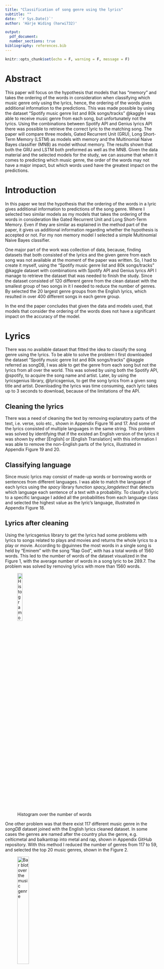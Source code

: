 ```yaml
---
title: "Classification of song genre using the lyrics"
subtitle: ""
date: '`r Sys.Date()`'
author: 'Härje Widing (harwi732)'

output: 
  pdf_document:
  number_sections: true
bibliography: references.bib  
---
```


\begin{center}
Linköping University

Text Mining (732A92)
\end{center}


```r
knitr::opts_chunk$set(echo = F, warning = F, message = F)
```

\newpage


# Abstract

This paper will focus on the hypothesis that models that has "memory" and takes 
the ordering of the words in consideration when classifying which music genre 
only using the lyrics, hence, the ordering of the words gives additional information
to the predictions. This was made possible by using the 
dataset “Spotify music genre list and 80k songs/tracks” @kaggle I was able to
receive music genre from each song, but unfortunately not the lyrics. Using the
combinations between Spotify API and Genius lyrics API there was possible to retrieve the
correct lyric to the matching song. The paper will compare three models, 
Gated Recurrent Unit (GRU), Long Short-Term Memory (LSTM) as models with memory 
and the Multinomial Naive Bayes classifier (MNB) as model without memory. The results
shown that both the GRU and LSTM both preformed as well as the MNB. Given the data 
material and the selected models for the study, we can assume that when it comes 
to predicting which music genre, the order of the words may not have a major impact, 
but which words used have the greatest impact on the predictions.



\newpage


\tableofcontents 


\newpage


# Introduction 

In this paper we test the hypothesis that the ordering of the words in 
a lyric gives additional information to predictions of the song genre. 
Where I selected two similar models as my models that takes the ordering
of the words in consideration like Gated Recurrent Unit and 
Long Short-Term Memory. Even if they are similar as explained 
in the method part of the paper, it gives us additional information 
regarding whether the hypothesis is accepted or not. For my non memory 
model I selected a simple Multinomial Naive Bayes classifier. 

One major part of the work was collection of data, because, finding datasets
that both consisted of the lyrics and the given genre from each song was not
available at the moment of the paper was written. So, I had to create it myself, using the 
“Spotify music genre list and 80k songs/tracks” @kaggle dataset with combinations
with Spotify API and Genius lyrics API I manage to retrieve the dataset that was
needed to finish the study. Since the dataset consisted of 120 different 
genre from the clean dataset with the smallest group of two songs in it
I needed to reduce the number of genres. By selected the 20 largest genre groups from 
the English lyrics, which resulted in over 400 different songs in each genre group.

In the end the paper concludes that given the data and models used, that 
models that consider the ordering of the words does not have a significant 
impact on the accuracy of the model.


\newpage

# Lyrics

There was no available dataset that fitted the idea to classify the song genre 
using the lyrics. To be able to solve the problem I first downloaded the dataset 
“Spotify music genre list and 80k songs/tracks” @kaggle referred as songDB,
I was able to get 
the genre from each song but not the lyrics from all over the world. This was 
solved by using both the Spotify API, @spotify, to acquire the song name 
and artist. Later, by using the lyricsgenius library, @lyricsgenius, to get the song lyrics 
from a given song title and artist. Downloading the lyrics was time consuming, 
each lyric takes up to 3 seconds to download, because of the limitations 
of the API. 

## Cleaning the lyrics

There was a need of cleaning the text by removing explanatory parts of the text, 
i.e. verse, solo etc., shown in Appendix Figure 16 and 17. And some of the lyrics consisted of multiple languages
in the same string. This problem was solved by identifying that if the existed 
an English version of the lyrics it was shown by ether [English] or 
[English Translation] with this information I was able to remove the non-English 
parts of the lyrics, illustrated in Appendix Figure 19 and 20. 


## Classifying language

Since music lyrics may consist of made-up words or borrowing words or sentences
from different languages. I was able to match the language of each lyrics using 
the *spacy* library function *spacy_langdetect* that detects which language each 
sentence of a text with a probability. To classify a lyric to a specific language
I added all the probabilities from each language class and selected the highest 
value as the lyric’s language, illustrated in Appendix Figure 18. 


## Lyrics after cleaning

Using the lyricsgenius library to get the lyrics had some problems with lyrics to
songs related to plays and movies and returns the whole lyrics to a play or movie. 
According to @guinnes the most words in a single song is held by
"Eminem" with the song "Rap God", with has a total words of 1560 words. 
This led to the number of words of the dataset visualized in the Figure 1, with 
the average number of words in a song lyric to be $289.7$. The problem was 
solved by removing lyrics with more than 1560 words.

![Histogram over the number of words](images/hist_words.png){height=20%}

\newpage

One other problem was that there exist 117 different music genre in the *songDB* 
dataset joined with the English lyrics cleaned dataset. 
In some cases the genres are named after the country plus the genre, e.g. 
celticmetal and balkantrap into metal and rap, shown in Appendix GitHub repository. 
With this method I reduced the number of genres from 117 to 59, and selected 
the top 20 music genres, shown in the Figure 2. 

![Bar blot over the music genre](images/genre_bar.png){height=30%}

The total dataset after all the cleaning and removing the non
English songs were left with a total of $26,912$ lyrics.



\newpage

# Methods

In this paper we focus on two different text classification methods to 
try classifying the song genre only using the lyrics, one method that has the 
ordering of the words as a consideration (Long Short-Term Memory) and the other 
method that does not (Multinomial Naive Bayes). 

## Neural Network with memory

### Recurrent Neural Networks

Machines are build by humans and can sometimes be similar in the way they think
and understand certain things. Words are one of these things that are not easily 
understandable form one word, you may need previews words to understand the meaning
of the word in question. Recurrent Neural Network RNN deals with this issue with 
networks with loops that allowing the information to persist, and the outputs
used as a input while having hidden states. @lstmb



![Unrolled Recurrent Neural Network](images/rnn.png){height=20%}


In the Figure 3, the chunk of a neural network, has the input $x^{t}$, 
with the activation $a^t$ has the outputs a value $y^{t}$ @lstmb.
The loop allows the information to be passed from one step to one other step,
where,


$$a^t = g_1(W_{aa}a^{t-1}+W_{ax}x^t+b_a)$$

and 

$$y^t=g_2(W_{ya}a^t+b_y)$$

We define $W_{aa},W_{ax},W_{ya},b_a,b_y$ as shared temporally coefficients and
$g_1$ and $g_2$ are activation functions. @stanford


![Architecture of Recurrent Neural Network cell](images/rnn2.png){height=40%}

In Figure 4, we get a more visualized view of RNN and how the corresponding 
coefficients and activation functions working together, @stanford.

\newpage

Compared to other classifying methods that exist is possibility to processing 
input of any length and the size of the model does not increase with the size 
of the input. We can as describe above access historical information into 
account of computations and the weights are shared across time. The disadvantages
of using RNN is that the computations are slow, difficulty of accessing
information on a large time frame and it cannot consider information any future 
inputs. @stanford


#### Loss Function 

In a RNN we define the loss function as $\mathcal{L}$. In this paper I use the 
categorical crossentropy loss function, that is designed for multiclass 
classification tasks. The Loss function is directly
related to the activation function used in the output layer. That computes the 
total loss of the model,


$$\mathcal{L}= \sum_{t=1}^{Y_n}y_i\times\log\hat y_i$$

Where the $\hat y_i$ is the $i-th$ scalar value in the output of the model and 
$y_i$ is the corresponding target value, that matches the output size. @peltarion

At a given time T, the derivative of the loss with respect to W is expressed as, 


$$\frac{\partial  \mathcal{L}^T}{\partial W} = \sum_{t=1}^T \frac{\partial \mathcal L^T}{\partial W}\bigg|_t$$
@stanford


#### Sigmoid

Sigmoid or Logistic activation function, is a function with the characteristics
that only can return a value strictly between 0 to 1. the function is both 
differentiate and monotonic, but the functions derivative is not monotonic.
the sigmoid function is defined as,


$$g(z)=\frac{1}{1+e^{-z}}$$

@sagar


#### Tahn

Tahn also known as the hyperbolic tangent activation function that has a range
strictly between -1 to 1, similar to the sigmoid function, Tahn is also 
differentiate and monotonic, but the derivative is not monotonic.
The function is mostly used as a classifying method between two classes. @sagar

The Tahn function is defined as,

$$g(z) = \frac{e^z-e^{-z}}{e^z+e^{-z}} $$
@stanford


#### Softmax

The softmax function transform a vector of N real values into N real values 
that will sum up to 1. That means that they can be interpreted as probabilities
for a given class. The softmax formula, 

$$g(z)_i = \frac{e^{z_i}}{\sum_{j=i}^Ke^{z_j}} $$
where K is the number of classes in the multiclass. @softmax

#### Exploding/Vanishing Gradient and Gradient Clipping

As discussed, the RNN may have problems capture ling term dependencies 
of multiple layers because of the multiplicative gradient that can be decreasing 
or increasing exponentially. Therefore, it's common to have vanishing and exploding
gradient to discard the exponentially changing gradient problem. 

The technique used to cope with the exploding gradient is called Gradient Clipping. 
The technique is to chopping the maximum value of the gradient, as shown in Figure 5.

```r
library(latex2exp)
png("images/gradient.png",width = 400,height = 300)
x <- seq(0,8,0.1)
y <- ifelse(x < 4,x,4)
plot(x,y,type='l', col="green",ylim=c(-.5,5),xaxt='n',yaxt='n',ylab="",xlab="",
     main="",xlim=c(0,6))
abline(h=0,v=0,col="gray",lty=3)
lines(x=c(4,4),y=c(-.3,.3))
lines(x=c(-.3,.3),y=c(4,4))
lines(x=c(.3,4),y=c(4,4),lty=3,col="darkgray")
lines(x=c(4,4),y=c(.3,4),lty=3,col="darkgray")
text(x=1,y=4.5,TeX("|| $\\Delta L$ ||_{clipped}"))
text(x=5,y=.5,TeX("|| $\\Delta$L ||"))
text(x=.2,y=3.4,"C")
text(x=3.6,y=.2,"C")

#save.image("images/gradient.png")
dev.off()
```

![Gradient clipping](images/gradient.png)

\newpage

### Long Short-Term Memory

The core idea of the Long Short-Term Memory (LSTM) is to get a horizontal line
running through the cell, so the information from previews cells with only some
minor linear interactions. That gives the LSTM the ability to remove or add
information to the cell state under carefully regulated structures we define as 
gates $(\Gamma)$. The gates are used as a way to let the information pass through, composed
out of a sigmoid neural net. Using the characteristics of the sigmoid function, 
the output from each sigmoid layer illustrates how much each component should be
let through. @lstmb

The gates are used to manage the gradient problem, specific gates are used in 
some types of RNN, and equal to, 

$$\Gamma = \sigma(Wx^t+Ua^{t-1}+b) $$

where $\sigma$ is the sigmoid function and $W,U,b$ are specific coefficients to 
the gate, @stanford. There exists 4 different types of gates in LSTM described in table 1.  

\begin{table}[!h]
\begin{center}
 \begin{tabular}{c | c} 
 \hline
 Types of gates ($\Gamma$) & Role of the gate \\ [0.5ex] 
 \hline
 $\Gamma_u$, update & How much of the past should be considered? \\ 

 $\Gamma_r$, relevance & Previous information drooped?  \\
 
 $\Gamma_f$, forget & If the cell should be drooped? \\

 $\Gamma_o$, output  & How much is revealed from a cell? \\[1ex] 
 \hline
\end{tabular}
\caption{4 different types of gates, Amidi and Amidi (2019)}

\end{center}
\end{table}

We define the characterization functions as $c'^t, c^t, a^t$, where

$$c'^t = tanh[W_c(\Gamma_r \times a^{t-1},x^t) + b_c] $$

$$c^t=\Gamma_u\times c'^t+\Gamma_f\times c^{t-1} $$

$$a^t=\Gamma_o\times c^t $$

In Figure 6, we can see a visualized image of the dependencies with the 
characterization functions.


![Dependencies of an LSTM cell](images/rnn3.png){height=40%}

\newpage

### Gated Recurrent Unit

Gated Recurrent Unit (GRU), can be considered as variation on the LSTM because of their design
and in some cases, produces similar results. GTU tries to reduce the vanishing gradient problem which 
consists in standard RNN, it can also be seen as a improved version of the RNN. It uses so called
*update gate and reset gate*, as mentioned in LSTM the gates controls the information that is 
passed through the cells. @gru

The GRU has two different types of gates, the two first mentioned gates in Table 1, Update gate $\Gamma_u$ and 
Relevance gate $\Gamma_r$, with the characterization functions defined as:


$$c'^t = tanh[W_c(\Gamma_r \times a^{t-1},x^t) + b_c] $$

$$c^t=\Gamma_u\times c'^t+(1-\Gamma_u)\times c^{t-1} $$

$$a^t= c^t $$

@stanford

![Dependencies of an GRU cell, Amidi and Amidi (2019)](images/gru.png){height=40%}







### Dropout

Dropout is a technique that is designed for reducing overfitting in feedforward 
neural networks. The idea is that during training interactions each neuron is omitted 
from the network with the probability $p$. When the training is completed all 
neurons are returned and the network predicts using all neurons. Where the basic idea 
of the behavior of the dropout can be expressed as the activation function composed with
the dropout,


$$y = f(Wx)\circ m$$

where $m_i\sim Bernoulli(p)$ is the dropout layer. The method is proven to reducing 
overfitting for models trained over long periods (epoch). @dropout






## Multinomial Naive Bayes classifier

### Naive Bayes

The Naive Bayes Classifier is a machine learning algorithm known for its "naive" 
assumption of conditional independence between each pair of features given the 
class variable, @NB. We assume that the input and output data consist of $N$ 
instances, $x_i = x_{i1},x_{i2},...,x_{ip}$, where $i=1,...,N$ and consists 
of p attributes and the class variable $y$. Using the Bayesian probabilistic 
model that assigns a posterior class probability to an instance, $P(Y=y_j|X=x)$
and applying the Bayes theorem we obtain,

$$P(y_j|x_1,x_2,...,x_N) = \frac{P(x_1,x_2,...,x_N|y_j)P(y_j)}{P(x_1,x_2,...,x_N)}$$
@bayes

With the assumption conditional independence, we assume that 
 $P(x_i|y_j,x_1,x_2,...,x_n) = P(x_i|y_j)$. So, we can obtain, 

$$P(y_j|x_1,x_2,...,x_N)=\frac{P(y_j)\prod_{i=1}^NP(x_i|y_j)}{P(x_1,x_2,...,x_N)}$$

We know that the denominator $P(x_1,x_2,...,x_N)$ is constant so simplify by, 

$$\propto \arg\max_y P(y_j)\prod_{i=1}^NP(x_i|y_j)$$
$$\hat y= \arg\max_{y_j} P(y_j)\Pi_{i=1}^NP(x_i|y_j)$$

@NB


### Multinomial Naive Bayes

The Multinomial Naive Bayes (MNB) is one of the most common uses of machine learning
algorithms to classifying multidimensional classes. Starting by computing each 
class fraction $\pi_j$ by computing the fraction of each class with the equation,


$$\pi_j = \frac{class_j}{\sum_{l=1}^Lclass_l} $$

where $L$ is the total number of words. @mult

For computing the probability for each word given a glass, we need to compute 
the average of each word for each given class, using the following formula, 

$$P(W|y_j) = \frac{word_{wj}}{word_j}$$

Since they might exists some words that does not consist in a given class we 
need to assign Laplace Smoothing with a low $\alpha$ value. $\alpha$  represents 
the smoothing value for the words that may not exists, or does not appear in the 
training data. And $|V|$ is an array of all the words in the vocabulary. We are 
therefore using following method to estimate the probability 
of each word given a class,

$$P(W|y_j) = \frac{word_{wj} + \alpha}{word_j+ |V|+1}$$
@mult


We can now combine the probability distribution of P with the fraction $f$ of documents
belonging to each class $y_j$, 

$$P(y_j) \propto\pi_j\prod_{i = 1}^{|V|}P(i|y_j)^{f_i}) $$

By using the natural logarithm we can avoid potential underflow, 

$$P(y_j) = \log \pi_j + \prod_{i=1}^{|V|}f_i\log P(i|y_j) $$

One more issue to deal with, if a word appears more than once for a given class, 
the probability of it appearing again goes up. So, we need to be smoothing this we 
replace $f_i$ with $\log (f_i+1)$.
 

$$P(y_j) = \log \pi_j + \prod_{i=1}^{|V|}\log (f_i+1)\log P(i|y_j) $$

@multi





\newpage

# Preparing

Before fitting the models/networks, I removed all stop-words and non-alphabetical characters
from the lyrics using the spacy library. Because removal of 
the stop-words from the text so, the models can focus on the tokens that are
if there is any of each genre of songs, @NLP. That is also why we do not need to 
take in consideration of stop words in the MNB.




## Training /validation and test

In this paper I used a training validation and test data strategy to compare 
the two models between them. Since the LSTM preforms better with a larger 
training data set I used the following split of the total dataset shown in 
Table 2.

\begin{table}[h!]
\begin{center}
 \begin{tabular}{c | c | c} 
 \hline
 Type of data & Percentage & Count \\ [0.5ex] 
 \hline
 Training & $85\%$ & 22875 \\ 

 Validation & $10\%$ & 3028   \\
 
 Test  & $5\%$ & 1009 \\[1ex] 
 \hline
\end{tabular}
\caption{Training, Validation and test size}

\end{center}
\end{table}


## Overfitting problems

For fitting the LSTM and the RNN models I had major problems with overfitting, due to 
having large difference in the accuracy from training and validation, shown in the 
Appendix Figure 21. According to @kd there are some techniques to preventing 
overfitting while training neural networks. Using a simplified model can help 
avoiding the model to overfitting the training data. This can be done by 
reducing the number of neurons to make the networks smaller. One can also use 
Dropouts to prevent overfitting. So, for preventing the overfitting using Dropout 
layers and reducing the complexity of the models was used.

\newpage

# Results

## LSTM

For both the LSTM and GRU the Tokenizer from the tensorflow library was used as
vectorizer to fit the maximum vocabulary size for the lyrics data. And get_dummies
function from the pandas library to get the $Y$ data to retrieve the correct dimensions,
shown in the Appendix GitHub repository. 


* Total vocabulary size of $8000$
* Embedding dimensions to $64$
* The maximum length of words to $200$

The network are shown in Figure 8. 

![LSTM summary](images/lstm_mod.png){height=30%}

Using dropout after the initial layers with the probability of $0.2$ and
after the second layers of LSTM with the probability of $0.5$. Even when 
using two dropout layers the network still suffer from overfitting, shown 
in the Figure 9.


![LSTM training vs validation](images/lstm_ac.png){height=30%}



![LSTM classification report](images/lstm_res.png){height=30%}

In Figure 10 we observed the results from the LSTM, 
overall, the result for LSTM shows that the network are returning 
a test accuracy of $0.359$ to 20 classes. With a precision over the 
genres vary between 0 and 0.68, recall is between 0 and 0.8 and f1-score 
is between 0 and 0.7. The network did not predict rave once, hence the 
zero in precision and recall. And the best predicted genre was
Doo-Wop.


\newpage

## GRU

* Total vocabulary size of $8000$
* Embedding dimensions to $64$
* The maximum length of words to $200$

The network are shown in Figure 11. 


![GRU summary](images/gru_mod.png){height=30%}

Using dropout after the initial layers with the probability of $0.2$ and
after the simple RNN layers with the probability of $0.5$. Like the LSTM 
the network still suffers from overfitting, shown in the Figure 12.


![GRU training vs validation](images/gru_ac.png){height=30%}



![GRU classification report](images/gru_res.png){height=30%}

GRU results shown in Figure 13, the result for GRU shows that the network are returning 
a test accuracy of $0.356$ to 20 classes. With a precision over the 
genres vary between 0 and 0.79, recall is between 0 and 0.69 and f1-score 
is between 0 and 0.73. The network did not predict go-go once, hence the 
zero in precision and recall. And the genre with the highest score was Worship.


\newpage

## MNB


For the MNB model I fitted the data with the highest $f1-score$ by using the training data 
and the validation data to find the optimum value of $\alpha$. This was done by testing
the values between (0,10), shown in Appendix GitHub repository. Using a high $\alpha$ we can
reduce the overfitting problem with the cost of flexibility in the model.


![MNB training vs validation](images/mnb_f1.png){height=30%}

Using $\alpha=5.5$, where the maximum validation accuracy lies, 
to predict on the test data we recive a model to simple for prediction over 
all the genres, shown in Figure 14.

![MNB classification report, alpha = 5.5](images/mnb_res.png){height=30%}


MNB results in Figure 15, the result for MNB classifier shows that the model are returning 
a test accuracy of $0.370$ to 20 classes. With a precision over the 
genres vary between 0 and 0.67, recall is between 0 and 0.83 and f1-score 
is between 0 and 0.73. The model did not predict go-go, blues, nuelectro nor rave once, hence the 
zero in precision and recall. And the genre with the highest score was Worship.



\newpage




## Summary

In Table 3 illustrates the summary of the results from above. Were, the highest
accuracy was given by the MNB model, but the model had the most zero predictions
over the genres. Overall, the results has a similar result with an 
accuracy between $35\%-37\%$. 


\begin{table}[h!]
\begin{center}
 \begin{tabular}{c | c | c} 
 \hline
 Model/Network & Accuracy & f1-score min-max\\ [0.5ex] 
 \hline
 LSTM & 0.359 & 0.00-0.70  \\ 

 GRU &  0.356 & 0.00-0.73 \\
 
 MNB  & 0.370 & 0.00-73 \\[1ex] 
 \hline
\end{tabular}
\caption{f1-score on the test data}

\end{center}
\end{table}


\newpage

# Discussion 

## Data Management

One of the main problems with this paper was with the data manage part, and most of
the time spent on this project went to processing and collection of the data. And 
when I got all the data working and processed as requested by the models, I was left
with about one third of the data collected. 
Since there was no way of saying if what language the lyric would have been from just 
looking at the dataset songDB, even with the Spotify API there was no way of identifying
the language. That lead me to first downloading the lyrics then classifying the 
language of each lyric before saving or discarding the lyric based on language or
that the song was too large to be a lyric. This way was working but with the cost of time. A single 
lyric took between 1-10 second to download based on size and the limitations of 
both API used. 

Groping lyrics into larger groups may or may not have been wise choice. In one 
hand I received a larger amount of data on the other hand, 
the smaller genre may have been completely different in what word are used in 
the lyrics and may have affected the results in a negative way. 

Selection of only 20 genres, was made because of the small dataset for LSTM models, 
and there was hard to find reliable sources on what sizes of data set is the 
"rule of thumb" to each classes, some said at least 1000 and some said larger than 5. 
But with selecting the 20 largest genres I was able to get over 400 lyrics for 
the smallest genre.



## Results 

 
The models selected to the classifying problem may not have been the best suited to
the problem, I believe that a simpler model may predict as well or better. Because, of
the MNB model preforms as well as both the GRU and LSTM. Hence, the hypotrophy’s that 
models that has "memory" or taking the ordering of the words in consideration are 
to prefer when predicting music genres using the lyrics. Why the MNB preformed as well as 
than both the LSTM and GRU, is unclear but I would guess that both of the 
Neural network models in general trains large dataset, much larger than
the dataset used in this paper and in this case did not have enough data. 
It could also be because I was not able to find the 
best model given the dataset. But, at last and probably the most likely, it could also be because the ordering 
of the words for predicting the lyrics does not provide any additional useful information. 
So, in that case, we can assume that the ordering the words may not have a major impact on 
the prediction, but the words used in the lyrics has the greatest impact on the predictions.


\newpage

# Program, Library and hardware

Program: 

* python 3.7.8 was used for testing and results
* Drawio/R-studio was used to create the Figures 

library and version: 

* pandas, version 1.1.5
* numpy, version 1.19.3
* matplotlib, version 3.3.3
* tensorflow, 2.4.0
* sklearn, 0.24.0
* spacy, 2.3.5
* spacy_langdetect, n.v.


Computer hardware:

* Processor: AMD Ryzen 5 4600H
* RAM: 8,00 GB
* Graphics card: GeForce GTX 1650

Operating system: Windows 10 Home 64 bit 

\newpage

# References {-}

<div id="refs"></div>

\newpage

# Appendix 

[**Github repository**](https://github.com/harjew/732A92-proj) *(if there is any problem contact me at harwi937@student.liu.se)*

 

![Queen We Will Rock You lyric start](images/clean_lyr1.PNG)

![Queen We Will Rock You lyric clean](images/clean_lyr2.PNG)


![Queen We Will Rock You language dictionary](images/language.PNG)

\newpage

![Lyric with multple languages, artist Eluveitie: Omnos original](images/clean_lyr3.PNG)

![Lyric with multple languages, artist Eluveitie: Omnos clean](images/clean_lyr5.PNG)

\newpage

![LSTM overfitting problem](images/overfit.png){height=40%}

\newpage



